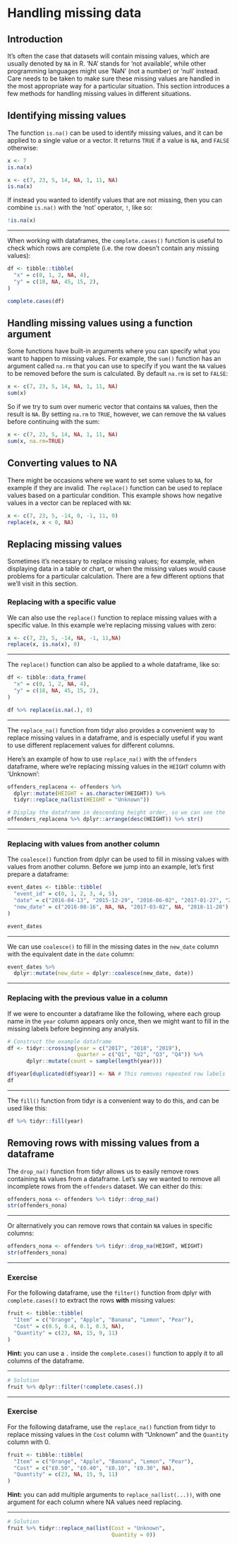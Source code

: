# Handling missing data

## Introduction

It's often the case that datasets will contain missing values, which are usually denoted by `NA` in R. 'NA' stands for 'not available', while other programming languages might use 'NaN' (not a number) or 'null' instead. Care needs to be taken to make sure these missing values are handled in the most appropriate way for a particular situation. This section introduces a few methods for handling missing values in different situations.


## Identifying missing values

The function `is.na()` can be used to identify missing values, and it can be applied to a single value or a vector. It returns `TRUE` if a value is `NA`, and `FALSE` otherwise:

```r
x <- 7
is.na(x)

x <- c(7, 23, 5, 14, NA, 1, 11, NA)
is.na(x)
```

If instead you wanted to identify values that are not missing, then you can combine `is.na()` with the 'not' operator, `!`, like so:
```r
!is.na(x)
```

---

When working with dataframes, the `complete.cases()` function is useful to check which rows are complete (i.e. the row doesn't contain any missing values):

```r
df <- tibble::tibble(
  "x" = c(0, 1, 2, NA, 4),
  "y" = c(18, NA, 45, 15, 2),
)

complete.cases(df)
```


## Handling missing values using a function argument

Some functions have built-in arguments where you can specify what you want to happen to missing values. For example, the `sum()` function has an argument called `na.rm` that you can use to specify if you want the `NA` values to be removed before the sum is calculated. By default `na.rm` is set to `FALSE`:

```r
x <- c(7, 23, 5, 14, NA, 1, 11, NA)
sum(x)
```

So if we try to sum over numeric vector that contains `NA` values, then the result is `NA`. By setting `na.rm` to `TRUE`, however, we can remove the `NA` values before continuing with the sum:

```r
x <- c(7, 23, 5, 14, NA, 1, 11, NA)
sum(x, na.rm=TRUE)
```


## Converting values to NA

There might be occasions where we want to set some values to `NA`, for example if they are invalid. The `replace()` function can be used to replace values based on a particular condition. This example shows how negative values in a vector can be replaced with `NA`:

```r
x <- c(7, 23, 5, -14, 0, -1, 11, 0)
replace(x, x < 0, NA)
```


## Replacing missing values

Sometimes it's necessary to replace missing values; for example, when displaying data in a table or chart, or when the missing values would cause problems for a particular calculation. There are a few different options that we'll visit in this section.


### Replacing with a specific value

We can also use the `replace()` function to replace missing values with a specific value. In this example we're replacing missing values with zero:

```r
x <- c(7, 23, 5, -14, NA, -1, 11,NA)
replace(x, is.na(x), 0)
```

---

The `replace()` function can also be applied to a whole dataframe, like so:

```r
df <- tibble::data_frame(
  "x" = c(0, 1, 2, NA, 4),
  "y" = c(18, NA, 45, 15, 2),
)

df %>% replace(is.na(.), 0)
```

---

The `replace_na()` function from tidyr also provides a convenient way to replace missing values in a dataframe, and is especially useful if you want to use different replacement values for different columns.

Here's an example of how to use `replace_na()` with the `offenders` dataframe, where we're replacing missing values in the `HEIGHT` column with 'Unknown':
```r
offenders_replacena <- offenders %>%
  dplyr::mutate(HEIGHT = as.character(HEIGHT)) %>%
  tidyr::replace_na(list(HEIGHT = "Unknown"))

# Display the dataframe in descending height order, so we can see the 'Unknown' values
offenders_replacena %>% dplyr::arrange(desc(HEIGHT)) %>% str()
```



---

### Replacing with values from another column

The `coalesce()` function from dplyr can be used to fill in missing values with values from another column. Before we jump into an example, let's first prepare a dataframe:

```r
event_dates <- tibble::tibble(
  "event_id" = c(0, 1, 2, 3, 4, 5),
  "date" = c("2016-04-13", "2015-12-29", "2016-06-02", "2017-01-27", "2015-10-21", "2018-03-15"),
  "new_date" = c("2016-08-16", NA, NA, "2017-03-02", NA, "2018-11-20")
)

event_dates
```

---

We can use `coalesce()` to fill in the missing dates in the `new_date` column with the equivalent date in the `date` column:

```r
event_dates %>%
  dplyr::mutate(new_date = dplyr::coalesce(new_date, date))
```

---

### Replacing with the previous value in a column

If we were to encounter a dataframe like the following, where each group name in the `year` column appears only once, then we might want to fill in the missing labels before beginning any analysis.

```r
# Construct the example dataframe
df <- tidyr::crossing(year = c("2017", "2018", "2019"),
                      quarter = c("Q1", "Q2", "Q3", "Q4")) %>%
      dplyr::mutate(count = sample(length(year)))

df$year[duplicated(df$year)] <- NA # This removes repeated row labels
df
```

---

The `fill()` function from tidyr is a convenient way to do this, and can be used like this:

```r
df %>% tidyr::fill(year)
```


## Removing rows with missing values from a dataframe

The `drop_na()` function from tidyr allows us to easily remove rows containing `NA` values from a dataframe. Let's say we wanted to remove all incomplete rows from the `offenders` dataset. We can either do this:

```r
offenders_nona <- offenders %>% tidyr::drop_na()
str(offenders_nona)
```

---

Or alternatively you can remove rows that contain `NA` values in specific columns:

```r
offenders_nona <- offenders %>% tidyr::drop_na(HEIGHT, WEIGHT)
str(offenders_nona)
```


---

### Exercise

For the following dataframe, use the `filter()` function from dplyr with `complete.cases()` to extract the rows **with** missing values:
```r
fruit <- tibble::tibble(
  "Item" = c("Orange", "Apple", "Banana", "Lemon", "Pear"),
  "Cost" = c(0.5, 0.4, 0.1, 0.3, NA),
  "Quantity" = c(23, NA, 15, 9, 11)
)
```
**Hint:** you can use a `.` inside the `complete.cases()` function to apply it to all columns of the dataframe.

---

```r
# Solution
fruit %>% dplyr::filter(!complete.cases(.))
```

---

### Exercise

For the following dataframe, use the `replace_na()` function from tidyr to replace missing values in the `Cost` column with "Unknown" and the `Quantity` column with 0.
```r
fruit <- tibble::tibble(
  "Item" = c("Orange", "Apple", "Banana", "Lemon", "Pear"),
  "Cost" = c("£0.50", "£0.40", "£0.10", "£0.30", NA),
  "Quantity" = c(23, NA, 15, 9, 11)
)
```
**Hint:** you can add multiple arguments to `replace_na(list(...))`, with one argument for each column where NA values need replacing.

---

```r
# Solution
fruit %>% tidyr::replace_na(list(Cost = "Unknown",
                                 Quantity = 0))
```



